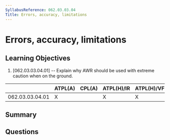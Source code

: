```yaml
---
SyllabusReference: 062.03.03.04
Title: Errors, accuracy, limitations
---
```


# Errors, accuracy, limitations

## Learning Objectives

1. [062.03.03.04.01] -- Explain why AWR should be used with extreme caution when
   on the ground.

|                 | ATPL(A) | CPL(A) | ATPL(H)/IR | ATPL(H)/VFR | CPL(H) | IR  | CBIR(A) |
| --------------- | ------- | ------ | ---------- | ----------- | ------ | --- | ------- |
| 062.03.03.04.01 | X       |        | X          | X           |        | X   | X       |

## Summary

## Questions
